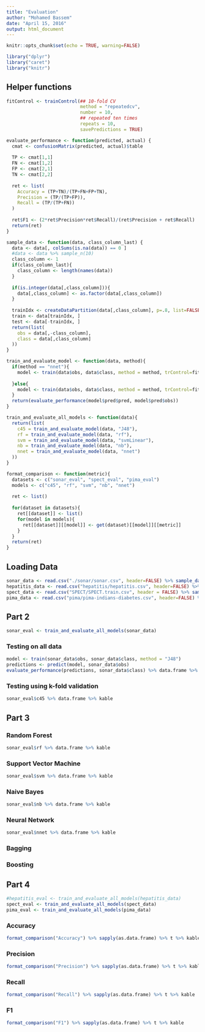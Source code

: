 ```yaml
---
title: "Evaluation"
author: "Mohamed Bassem"
date: "April 15, 2016"
output: html_document
---
```


```r
knitr::opts_chunk$set(echo = TRUE, warning=FALSE)
```

```r
library("dplyr")
library("caret")
library("knitr")
```


## Helper functions
```r
fitControl <- trainControl(## 10-fold CV
                           method = "repeatedcv",
                           number = 10,
                           ## repeated ten times
                           repeats = 10,
                           savePredictions = TRUE)
```
```r
evaluate_performance <- function(predicted, actual) {
  cmat <- confusionMatrix(predicted, actual)$table
  
  TP <- cmat[1,1]
  FN <- cmat[1,2]
  FP <- cmat[2,1]
  TN <- cmat[2,2]
  
  ret <- list(
    Accuracy = (TP+TN)/(TP+FN+FP+TN),
    Precision = (TP/(TP+FP)),
    Recall = (TP/(TP+FN))
  )
  
  ret$F1 <- (2*ret$Precision*ret$Recall)/(ret$Precision + ret$Recall)
  return(ret)
}

```
```r
sample_data <- function(data, class_column_last) {
  data <- data[, colSums(is.na(data)) == 0 ]
  #data <- data %>% sample_n(10)
  class_column <- 1
  if(class_column_last){
    class_column <- length(names(data))
  }
  
  if(is.integer(data[,class_column])){
    data[,class_column] <- as.factor(data[,class_column])
  }
  
  trainIdx <- createDataPartition(data[,class_column], p=.8, list=FALSE)
  train <- data[trainIdx, ]
  test <- data[-trainIdx, ]
  return(list(
    obs = data[,-class_column],
    class = data[,class_column]
  ))
}


```
```r
train_and_evaluate_model <- function(data, method){
  if(method == "nnet"){
    model <- train(data$obs, data$class, method = method, trControl=fitControl, trace=FALSE)
    
  }else{
    model <- train(data$obs, data$class, method = method, trControl=fitControl)
  }
  return(evaluate_performance(model$pred$pred, model$pred$obs))
}

```
```r
train_and_evaluate_all_models <- function(data){
  return(list(
    c45 = train_and_evaluate_model(data, "J48"),
    rf = train_and_evaluate_model(data, "rf"),
    svm = train_and_evaluate_model(data, "svmLinear"),
    nb = train_and_evaluate_model(data, "nb"),
    nnet = train_and_evaluate_model(data, "nnet")
  ))
}
```
```r
format_comparison <- function(metric){
  datasets <- c("sonar_eval", "spect_eval", "pima_eval")
  models <- c("c45", "rf", "svm", "nb", "nnet")
  
  ret <- list()
  
  for(dataset in datasets){
    ret[[dataset]] <- list()
    for(model in models){
      ret[[dataset]][[model]] <- get(dataset)[[model]][[metric]]
    }
  }
  return(ret)
}
```

## Loading Data

```r
sonar_data <- read.csv("./sonar/sonar.csv", header=FALSE) %>% sample_data(TRUE)
hepatitis_data <- read.csv("hepatitis/hepatitis.csv", header=FALSE) %>% dplyr::select(-V16, -V17) %>% sample_data(FALSE)
spect_data <- read.csv("SPECT/SPECT.train.csv", header = FALSE) %>% sample_data(FALSE)
pima_data <- read.csv("pima/pima-indians-diabetes.csv", header=FALSE) %>% sample_data(TRUE)

```

## Part 2

```r
sonar_eval <- train_and_evaluate_all_models(sonar_data)
```

### Testing on all data

```r
model <- train(sonar_data$obs, sonar_data$class, method = "J48")
predictions <- predict(model, sonar_data$obs)
evaluate_performance(predictions, sonar_data$class) %>% data.frame %>% kable
```

### Testing using k-fold validation

```r
sonar_eval$c45 %>% data.frame %>% kable
```

## Part 3

### Random Forest

```r
sonar_eval$rf %>% data.frame %>% kable
```

### Support Vector Machine

```r
sonar_eval$svm %>% data.frame %>% kable
```


### Naive Bayes

```r
sonar_eval$nb %>% data.frame %>% kable
```


### Neural Network

```r
sonar_eval$nnet %>% data.frame %>% kable
```

### Bagging

### Boosting

## Part 4

```r
#hepatitis_eval <- train_and_evaluate_all_models(hepatitis_data)
spect_eval <- train_and_evaluate_all_models(spect_data)
pima_eval <- train_and_evaluate_all_models(pima_data)
```

### Accuracy

```r
format_comparison("Accuracy") %>% sapply(as.data.frame) %>% t %>% kable
```


### Precision

```r
format_comparison("Precision") %>% sapply(as.data.frame) %>% t %>% kable
```


### Recall

```r
format_comparison("Recall") %>% sapply(as.data.frame) %>% t %>% kable
```


### F1

```r
format_comparison("F1") %>% sapply(as.data.frame) %>% t %>% kable
```

